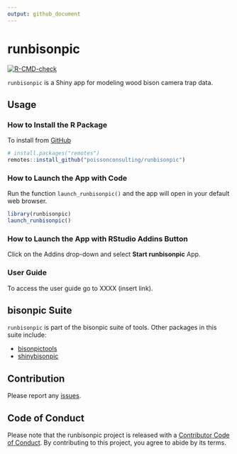 ```yaml
---
output: github_document
---
```


# runbisonpic

<!-- badges: start -->
[![R-CMD-check](https://github.com/poissonconsulting/runbisonpic/actions/workflows/R-CMD-check.yaml/badge.svg)](https://github.com/poissonconsulting/runbisonpic/actions/workflows/R-CMD-check.yaml)
<!-- badges: end -->

`runbisonpic` is a Shiny app for modeling wood bison camera trap data. 

## Usage

### How to Install the R Package

To install from
[GitHub](https://github.com/poissonconsulting/runbisonpic)

```r
# install.packages("remotes")
remotes::install_github("poissonconsulting/runbisonpic")
```

### How to Launch the App with Code

Run the function `launch_runbisonpic()` and the app will open in your default web browser. 

```r
library(runbisonpic)
launch_runbisonpic()
```

### How to Launch the App with RStudio Addins Button

Click on the Addins drop-down and select **Start runbisonpic** App.

### User Guide

To access the user guide go to XXXX (insert link).

## bisonpic Suite

`runbisonpic` is part of the bisonpic suite of tools. 
Other packages in this suite include:

- [bisonpictools](https://github.com/poissonconsulting/bisonpictools)
- [shinybisonpic](https://github.com/poissonconsulting/shinybisonpic)

## Contribution

Please report any
[issues](https://github.com/poissonconsulting/runbisonpic/issues).

## Code of Conduct

Please note that the runbisonpic project is released with a [Contributor Code of Conduct](https://contributor-covenant.org/version/2/1/CODE_OF_CONDUCT.html). By contributing to this project, you agree to abide by its terms.
